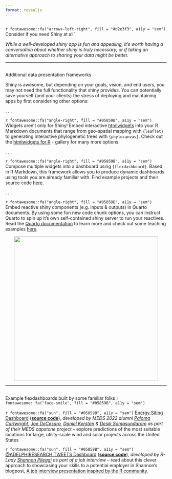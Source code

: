 ```yaml
---
format: revealjs
---
```


##  {#do-you-need-shiny data-menu-title="~~~ Shiny Alternatives ~~~" background="#053660"}

<div class="page-center vertical-center">
<p class="custom-subtitle bottombr">`r fontawesome::fa("arrows-left-right", fill = "#d2e3f3", a11y = "sem")` Consider if you need Shiny at all`</p>
<p class="caption-text">*While a well-developed shiny app is fun and appealing, it's worth having a conversation about whether shiny is truly necessary, or if taking an alternative approach to sharing your data might be better.*</p>
</div>

---

##  {#shiny-alternatives data-menu-title="Other options"}

<div class="slide-title">Additional data presentation frameworks</div>

<p class="small-text">Shiny is awesome, but depending on your goals, vision, and end users, you may not need the full functionality that shiny provides. You can potentially save yourself (and your clients) the stress of deploying and maintaining apps by first considering other options:</p>

. . . 

<p class="small-text topbr">`r fontawesome::fa("angle-right", fill = "#05859B", a11y = "sem")` Widgets aren't only for Shiny! Embed interactive [htmlwidgets](https://www.htmlwidgets.org/) into your R Markdown documents that range from geo-spatial mapping with `{leaflet}` to generating interactive phylogenetic trees with `{phylocanvas}`. Check out the [htmlwidgets for R](http://gallery.htmlwidgets.org/) - gallery for many more options.</p>

. . . 

<p class="small-text topbr">`r fontawesome::fa("angle-right", fill = "#05859B", a11y = "sem")` Compose multiple widgets into a dashboard using `{flexdashboard}`. Based in R Markdown, this framework allows you to produce dynamic dashboards using tools you are already familiar with. Find example projects and their source code [here](https://pkgs.rstudio.com/flexdashboard/articles/examples.html).</p>

. . . 

<p class="small-text topbr">`r fontawesome::fa("angle-right", fill = "#05859B", a11y = "sem")` Embed reactive shiny components (e.g. inputs & outputs) in Quarto documents. By using some fun new code chunk options, you can instruct Quarto to spin up it's own self-contained shiny server to run your reactives. Read the [Quarto documentation](https://quarto.org/docs/interactive/shiny/) to learn more and check out some teaching examples [here](https://quarto.org/docs/interactive/shiny/#examples).</p>

<center><img src="images/shiny_alts.png" alt="" width="450"/></center>

---

##  {#flexdashboard-examples data-menu-title="Examples of flexdashboards"}

<div class="slide-title bottombr">Example flexdashboards built by some familiar folks `r fontawesome::fa("face-smile", fill = "#05859B", a11y = "sem")`</div>

<p class="small-text topbr">`r fontawesome::fa("sun", fill = "#05859B", a11y = "sem")` [Energy Siting Dashboard](https://energysiting.github.io/energysiting-dashboard/) ([**source code**](https://github.com/energysiting/energysiting-dashboard)), *developed by MEDS 2022 alumni [Paloma Cartwright](https://palomacartwright.github.io/), [Joe DeCesaro](https://joedecesaro.github.io/), [Daniel Kerstan](https://www.linkedin.com/in/daniel-kerstan-5b162321b/) & [Desik Somasundaram](https://www.linkedin.com/in/desik-somasundaram-902a8a120/) as part of their MEDS capstone project* -- explore predictions of the most suitable locations for large, utility-scale wind and solar projects across the United States</p>

<p class="small-text topbr">`r fontawesome::fa("sun", fill = "#05859B", a11y = "sem")` [@ADELPHIRESEARCH TWEETS Dashboard](https://spileggi.shinyapps.io/Pileggi_presentation_shiny/) ([**source code**](https://github.com/shannonpileggi/Adelphi-tweets)), *developed by R-Lady [Shannon Pileggi](https://www.pipinghotdata.com/index.html) as part of a job interview* -- read about this clever approach to showcasing your skills to a potential employer in Shannon's blogpost, [A job interview presentation inspired by the R community](https://www.pipinghotdata.com/posts/2020-08-30-a-job-interview-presentation-inspired-by-the-r-community/).</p>
 
